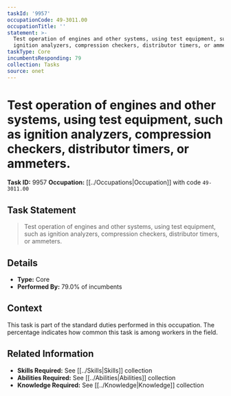 ```yaml
---
taskId: '9957'
occupationCode: 49-3011.00
occupationTitle: ''
statement: >-
  Test operation of engines and other systems, using test equipment, such as
  ignition analyzers, compression checkers, distributor timers, or ammeters.
taskType: Core
incumbentsResponding: 79
collection: Tasks
source: onet
---
```

# Test operation of engines and other systems, using test equipment, such as ignition analyzers, compression checkers, distributor timers, or ammeters.

**Task ID:** 9957
**Occupation:** [[../Occupations|Occupation]] with code `49-3011.00`

## Task Statement

> Test operation of engines and other systems, using test equipment, such as ignition analyzers, compression checkers, distributor timers, or ammeters.

## Details

- **Type:** Core
- **Performed By:** 79.0% of incumbents

## Context

This task is part of the standard duties performed in this occupation. The percentage indicates how common this task is among workers in the field.

## Related Information

- **Skills Required:** See [[../Skills|Skills]] collection
- **Abilities Required:** See [[../Abilities|Abilities]] collection
- **Knowledge Required:** See [[../Knowledge|Knowledge]] collection
